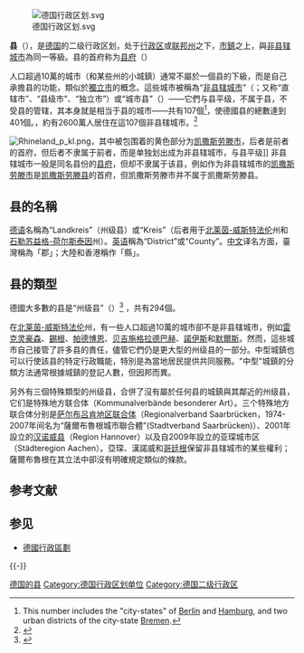 {{noteTA
|G1=德国地名
|G2=Landkreis
}}
{{德國行政區劃}}
[[File:德国行政区划.svg|right]]

'''县'''（{{lang-de|Landkreis}}），是[[德国|德国]]的二级行政区划，处于[[行政区_(德国)|行政区]]或[[联邦州_(德国)|联邦州]]之下，[[市镇_(德国)|市鎮]]之上，與[[非县辖城市|非县辖城市]]為同一等級。县的首府称为[[县府_(德国)|县府]]（{{lang|de|Kreisstadt}}）

人口超過10萬的城市（和某些州的小城鎮）通常不屬於一個县的下級，而是自己承擔县的功能，類似於[[獨立市|獨立市]]的概念。這些城市被稱為“[[非县辖城市|非县辖城市]]”（{{lang|de|Kreisfreie Stadt}}；又称“直辖市”、“县级市”、“独立市”）或“城市县”（{{lang|de|Stadtkreis}}）——它們与县平级，不属于县，不受县的管辖，其本身就是相当于县的城市——共有107個<ref>This number includes the "city-states" of [[Berlin|Berlin]] and [[Hamburg|Hamburg]], and two urban districts of the city-state [[Bremen_(state)|Bremen]].</ref>，使德國县的總數達到401個。{{As of|2016}}，約有2600萬人居住在這107個非县辖城市。<ref>{{cite web|url=https://www.destatis.de/DE/ZahlenFakten/LaenderRegionen/Regionales/Gemeindeverzeichnis/Administrativ/Aktuell/04Kreise.xls?__blob=publicationFile|title=Kreisfreie Städte und Landkreise nach Fläche und Bevölkerung auf Grundlage des ZENSUS 2011 und Bevölkerungsdichte - Gebietsstand: 31.12.2015|format=XLS|date=July 2017|publisher=[[Statistisches_Bundesamt|Statistisches Bundesamt]] Deutschland|language=de|accessdate=9 August 2017|archive-date=2016-11-17|archive-url=https://web.archive.org/web/20161117024247/https://www.destatis.de/DE/ZahlenFakten/LaenderRegionen/Regionales/Gemeindeverzeichnis/Administrativ/Aktuell/04Kreise.xls?__blob=publicationFile|dead-url=no}}</ref>

[[File:Rhineland_p_kl.png|left]]，其中被包围着的黄色部分为[[凯撒斯劳滕|凯撒斯劳滕市]]，后者是前者的首府，但后者不隶属于前者，而是单独划出成为非县辖城市，与县平级]]
非县辖城市一般是同名县份的[[县府_(德国)|县府]]，但却不隶属于该县，例如作为非县辖城市的[[凯撒斯劳滕|凯撒斯劳滕市]]是[[凯撒斯劳滕县|凯撒斯劳滕县]]的首府，但凯撒斯劳滕市并不属于凯撒斯劳滕县。

== 县的名稱 ==
[[德语|德语]]名稱為“Landkreis”（州级县）或“Kreis”（后者用于[[北莱茵-威斯特法伦|北莱茵-威斯特法伦]]州和[[石勒苏益格-荷尔斯泰因|石勒苏益格-荷尔斯泰因]]州）。[[英语|英语]]稱為“District”或“County”。[[中文|中文]]译名方面，臺灣稱為「郡」；大陸和香港稱作「縣」。{{来源请求|reason=此处译名与中文中常用的概念不对等，建议添加参考来源}}

== 县的類型 ==

德國大多數的县是“州级县”（{{lang|de|Landkreis}}）<ref>{{cite web|url=http://ec.europa.eu/info/sites/info/files/styleguide_english_dgt_country_compendium_en.pdf|title=Country Compendium, A companion to the English Style Guide|date=February 2017|publisher=European Commission  Directorate-General for Translation (EC DGT)|pages=50–51|accessdate=2019-07-06|archive-date=2017-08-09|archive-url=https://web.archive.org/web/20170809172335/https://ec.europa.eu/info/sites/info/files/styleguide_english_dgt_country_compendium_en.pdf|dead-url=no}}</ref> ，{{as of|2017|lc=y}}共有294個。

在[[北莱茵-威斯特法伦|北莱茵-威斯特法伦]]州，有一些人口超過10萬的城市卻不是非县辖城市，例如[[雷克灵豪森|雷克灵豪森]]、[[錫根|錫根]]、[[帕德博恩|帕德博恩]]、[[贝吉施格拉德巴赫|贝吉施格拉德巴赫]]、[[諾伊斯|諾伊斯]]和[[默爾斯|默爾斯]]。然而，這些城市自己接管了許多县的責任，儘管它們仍是更大型的州级县的一部分。中型城鎮也可以行使該县的特定行政職能，特別是為當地居民提供共同服務。"中型"城鎮的分類方法通常根據城鎮的登記人數，但因邦而異。

另外有三個特殊類型的州级县，合併了沒有屬於任何县的城鎮與其鄰近的州级县，它们是特殊地方联合体（Kommunalverbände besonderer Art）。三个特殊地方联合体分别是[[萨尔布吕肯地区联合体|萨尔布吕肯地区联合体]]（Regionalverband Saarbrücken，1974-2007年间名为“薩爾布魯根城市聯合體”(Stadtverband Saarbrücken)）、2001年設立的[[汉诺威县|汉诺威县]]（Region Hannover）以及自2009年設立的亚琛城市区（Städteregion Aachen）。亞琛、漢諾威和[[哥廷根|哥廷根]]保留非县辖城市的某些權利；薩爾布魯根在其立法中卻沒有明確規定類似的條款。

== 参考文献 ==
{{Reflist}}

== 参见 ==
{{Portal box|德国}}
* [[德國行政區劃|德國行政區劃]]

{{-}}
{{Authority control}}
[[Category:德国的县|]]
[[Category:德国行政区划单位|Category:德国行政区划单位]]
[[Category:德国二级行政区|Category:德国二级行政区]]